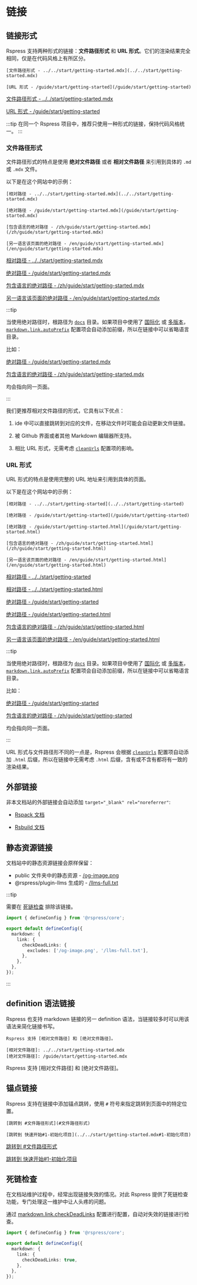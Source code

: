 # 链接

## 链接形式

Rspress 支持两种形式的链接：**文件路径形式** 和 **URL 形式**。它们的渲染结果完全相同，仅是在代码风格上有所区分。


<Tabs>
<Tab label="语法">

```mdx
[文件路径形式 - ../../start/getting-started.mdx](../../start/getting-started.mdx)

[URL 形式 - /guide/start/getting-started](/guide/start/getting-started)
```

</Tab>

<Tab label="渲染结果">

[文件路径形式 - ../../start/getting-started.mdx](../../start/getting-started.mdx)

[URL 形式 - /guide/start/getting-started](/guide/start/getting-started)

</Tab>
</Tabs>

:::tip
在同一个 Rspress 项目中，推荐只使用一种形式的链接，保持代码风格统一。
:::

### 文件路径形式

文件路径形式的特点是使用 **绝对文件路径** 或者 **相对文件路径** 来引用到具体的 `.md` 或 `.mdx` 文件。

以下是在这个网站中的示例：

<Tabs>
<Tab label="语法">

```mdx
[相对路径 - ../../start/getting-started.mdx](../../start/getting-started.mdx)

[绝对路径 - /guide/start/getting-started.mdx](/guide/start/getting-started.mdx)

[包含语言的绝对路径 - /zh/guide/start/getting-started.mdx](/zh/guide/start/getting-started.mdx)

[另一语言该页面的绝对路径 - /en/guide/start/getting-started.mdx](/en/guide/start/getting-started.mdx)
```

</Tab>

<Tab label="渲染结果">

[相对路径 - ../../start/getting-started.mdx](../../start/getting-started.mdx)

[绝对路径 - /guide/start/getting-started.mdx](/guide/start/getting-started.mdx)

[包含语言的绝对路径 - /zh/guide/start/getting-started.mdx](/zh/guide/start/getting-started.mdx)

[另一语言该页面的绝对路径 - /en/guide/start/getting-started.mdx](/en/guide/start/getting-started.mdx)

</Tab>
</Tabs>

:::tip

当使用绝对路径时，根路径为 [`docs`](/api/config/config-basic#root) 目录。如果项目中使用了 [国际化](/guide/default-theme/i18n) 或 [多版本](/guide/default-theme/multi-version)，[`markdown.link.autoPrefix`](/api/config/config-build#markdownlinkautoPrefix) 配置项会自动添加前缀，所以在链接中可以省略语言目录。

比如：

[绝对路径 - /guide/start/getting-started.mdx](/guide/start/getting-started.mdx)

[包含语言的绝对路径 - /zh/guide/start/getting-started.mdx](/zh/guide/start/getting-started.mdx)

均会指向同一页面。

:::

我们更推荐相对文件路径的形式，它具有以下优点：

1. ide 中可以直接跳转到对应的文件，在移动文件时可能会自动更新文件链接。

2. 被 Github 界面或者其他 Markdown 编辑器所支持。

3. 相比 URL 形式，无需考虑 [`cleanUrls`](/api/config/config-basic#routecleanurls) 配置项的影响。

### URL 形式

URL 形式的特点是使用完整的 URL 地址来引用到具体的页面。

以下是在这个网站中的示例：

<Tabs>
<Tab label="语法">

```mdx
[相对路径 - ../../start/getting-started](../../start/getting-started)

[绝对路径 - /guide/start/getting-started](/guide/start/getting-started)

[绝对路径 - /guide/start/getting-started.html](/guide/start/getting-started.html)

[包含语言的绝对路径 - /zh/guide/start/getting-started.html](/zh/guide/start/getting-started.html)

[另一语言该页面的绝对路径 - /en/guide/start/getting-started.html](/en/guide/start/getting-started.html)
```

</Tab>

<Tab label="渲染结果">

[相对路径 - ../../start/getting-started](../../start/getting-started)

[相对路径 - ../../start/getting-started.html](../../start/getting-started.html)

[绝对路径 - /guide/start/getting-started](/guide/start/getting-started)

[绝对路径 - /guide/start/getting-started.html](/guide/start/getting-started.html)

[包含语言的绝对路径 - /zh/guide/start/getting-started.html](/zh/guide/start/getting-started.html)

[另一语言该页面的绝对路径 - /en/guide/start/getting-started.html](/en/guide/start/getting-started.html)

</Tab>
</Tabs>

:::tip

当使用绝对路径时，根路径为 [`docs`](/api/config/config-basic#root) 目录。如果项目中使用了 [国际化](/guide/default-theme/i18n) 或 [多版本](/guide/default-theme/multi-version)，[`markdown.link.autoPrefix`](/api/config/config-build#markdownlinkautoPrefix) 配置项会自动添加前缀，所以在链接中可以省略语言目录。

比如：

[绝对路径 - /guide/start/getting-started](/guide/start/getting-started)

[包含语言的绝对路径 - /zh/guide/start/getting-started](/zh/guide/start/getting-started)

均会指向同一页面。

:::

URL 形式与文件路径形不同的一点是，Rspress 会根据 [`cleanUrls`](/api/config/config-basic#routecleanurls) 配置项自动添加 `.html` 后缀，所以在链接中无需考虑 `.html` 后缀，含有或不含有都将有一致的渲染结果。

## 外部链接

非本文档站的外部链接会自动添加 `target="_blank" rel="noreferrer"`:

- [Rspack 文档](https://rspack.rs/)

- [Rsbuild 文档](https://rsbuild.rs/)

## 静态资源链接

文档站中的静态资源链接会原样保留：

- public 文件夹中的静态资源 - [/og-image.png](/og-image.png)
- @rspress/plugin-llms 生成的 - [/llms-full.txt](/llms-full.txt)

:::tip

需要在 [死链检查](#死链检查) 排除该链接。

```ts title="rspress.config.ts"
import { defineConfig } from '@rspress/core';

export default defineConfig({
  markdown: {
    link: {
      checkDeadLinks: {
        excludes: ['/og-image.png', '/llms-full.txt'],
      },
    },
  },
});
```

:::

## definition 语法链接

Rspress 也支持 markdown 链接的另一 definition 语法，当链接较多时可以用该语法来简化链接书写。

<Tabs>
<Tab label="语法">

```mdx
Rspress 支持 [相对文件路径] 和 [绝对文件路径]。

[相对文件路径]: ../../start/getting-started.mdx
[绝对文件路径]: /guide/start/getting-started.mdx
```

</Tab>

<Tab label="渲染结果">
Rspress 支持 [相对文件路径] 和 [绝对文件路径]。

[相对文件路径]: ../../start/getting-started.mdx
[绝对文件路径]: /guide/start/getting-started.mdx

</Tab>

</Tabs>

## 锚点链接

Rspress 支持在链接中添加锚点跳转，使用 `#` 符号来指定跳转到页面中的特定位置。

<Tabs>
<Tab label="语法">

```mdx
[跳转到 #文件路径形式](#文件路径形式)

[跳转到 快速开始#1-初始化项目](../../start/getting-started.mdx#1-初始化项目)
```

</Tab>
<Tab label="渲染结果">

[跳转到 #文件路径形式](#文件路径形式)

[跳转到 快速开始#1-初始化项目](../../start/getting-started.mdx#1-初始化项目)

</Tab>
</Tabs>

## 死链检查

在文档站维护过程中，经常出现链接失效的情况。对此 Rspress 提供了死链检查功能，专门处理这一维护中让人头疼的问题。

通过 [markdown.link.checkDeadLinks](/api/config/config-build#markdownlinkcheckdeadlinks) 配置进行配置，自动对失效的链接进行检查。

```ts title="rspress.config.ts"
import { defineConfig } from '@rspress/core';

export default defineConfig({
  markdown: {
    link: {
      checkDeadLinks: true,
    },
  },
});
```
